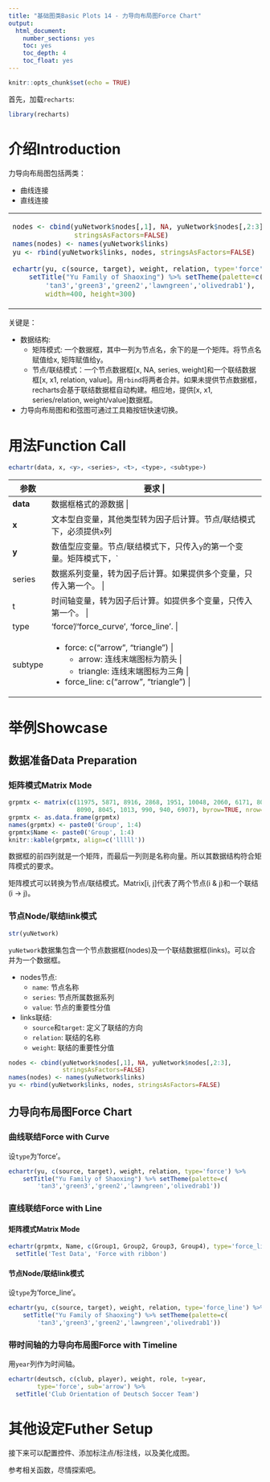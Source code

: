 ```yaml
---
title: "基础图类Basic Plots 14 - 力导向布局图Force Chart"
output: 
  html_document: 
    number_sections: yes
    toc: yes
    toc_depth: 4
    toc_float: yes
---
```


```r
knitr::opts_chunk$set(echo = TRUE)
```

首先，加载`recharts`:
```r
library(recharts)
```

# 介绍Introduction

力导向布局图包括两类：

- 曲线连接
- 直线连接

<table id='intro'>
<tr><td>
```r
nodes <- cbind(yuNetwork$nodes[,1], NA, yuNetwork$nodes[,2:3],
               stringsAsFactors=FALSE)
names(nodes) <- names(yuNetwork$links)
yu <- rbind(yuNetwork$links, nodes, stringsAsFactors=FALSE)

echartr(yu, c(source, target), weight, relation, type='force') %>% 
    setTitle("Yu Family of Shaoxing") %>% setTheme(palette=c(
        'tan3','green3','green2','lawngreen','olivedrab1'), 
        width=400, height=300)
```
</td>
<td>
```r
echartr(yu, c(source, target), weight, relation, type='force_line') %>% 
    setTitle("Yu Family of Shaoxing") %>% setTheme(palette=c(
        'tan3','green3','green2','lawngreen','olivedrab1'), 
        width=400, height=300)
```
</td></tr>
</table>

关键是：

- 数据结构:
  - 矩阵模式: 一个数据框，其中一列为节点名，余下的是一个矩阵。将节点名赋值给x, 矩阵赋值给y。
  - 节点/联结模式：一个节点数据框[x, NA, series, weight]和一个联结数据框[x, x1, relation, value]。用`rbind`将两者合并。如果未提供节点数据框，recharts会基于联结数据框自动构建。相应地，提供[x, x1, series/relation, weight/value]数据框。
- 力导向布局图和和弦图可通过工具箱按钮快速切换。

# 用法Function Call

```r
echartr(data, x, <y>, <series>, <t>, <type>, <subtype>)
```

+--------+--------------------------------------------------------------------+
| 参数   |  要求                        |
+========+====================================================================+
|**data**| 数据框格式的源数据                          |
+--------+--------------------------------------------------------------------+
| **x**  | 文本型自变量，其他类型转为因子后计算。节点/联结模式下，必须提供`x`列。矩阵模式下，只传入`x`的第一个变量。 |
+--------+--------------------------------------------------------------------+
| **y**  | 数值型应变量。节点/联结模式下，只传入`y`的第一个变量。矩阵模式下，`y`的所有列都被传入。 |
+--------+--------------------------------------------------------------------+
| series | 数据系列变量，转为因子后计算。如果提供多个变量，只传入第一个。 |
+--------+--------------------------------------------------------------------+
|  t     | 时间轴变量，转为因子后计算。如提供多个变量，只传入第一个。 |
+--------+--------------------------------------------------------------------+
| type   | 'force'/'force_curve', 'force_line'. |
+--------+--------------------------------------------------------------------+
| subtype| - force: c("arrow", "triangle") | 
|        |     + arrow: 连线末端图标为箭头 |
|        |     + triangle: 连线末端图标为三角 |
|        | - force_line: c("arrow", "triangle") | 
+--------+--------------------------------------------------------------------+

# 举例Showcase

## 数据准备Data Preparation


### 矩阵模式Matrix Mode

```r
grpmtx <- matrix(c(11975, 5871, 8916, 2868, 1951, 10048, 2060, 6171, 8010, 16145,
                   8090, 8045, 1013, 990, 940, 6907), byrow=TRUE, nrow=4)
grpmtx <- as.data.frame(grpmtx)
names(grpmtx) <- paste0('Group', 1:4)
grpmtx$Name <- paste0('Group', 1:4)
knitr::kable(grpmtx, align=c('lllll'))
```

数据框的前四列就是一个矩阵，而最后一列则是名称向量。所以其数据结构符合矩阵模式的要求。

矩阵模式可以转换为节点/联结模式。Matrix[i, j]代表了两个节点(i & j)和一个联结(i -> j)。

### 节点Node/联结link模式

```r
str(yuNetwork)
```

`yuNetwork`数据集包含一个节点数据框(nodes)及一个联结数据框(links)。可以合并为一个数据框。

- nodes节点: 
    - `name`: 节点名称
    - `series`: 节点所属数据系列
    - `value`: 节点的重要性分值
- links联结: 
    - `source`和`target`: 定义了联结的方向
    - `relation`: 联结的名称
    - `weight`: 联结的重要性分值

```r
nodes <- cbind(yuNetwork$nodes[,1], NA, yuNetwork$nodes[,2:3],
               stringsAsFactors=FALSE)
names(nodes) <- names(yuNetwork$links)
yu <- rbind(yuNetwork$links, nodes, stringsAsFactors=FALSE)
```


## 力导向布局图Force Chart

### 曲线联结Force with Curve

设`type`为'force'。

```r
echartr(yu, c(source, target), weight, relation, type='force') %>% 
    setTitle("Yu Family of Shaoxing") %>% setTheme(palette=c(
        'tan3','green3','green2','lawngreen','olivedrab1'))
```

### 直线联结Force with Line

#### 矩阵模式Matrix Mode

```r
echartr(grpmtx, Name, c(Group1, Group2, Group3, Group4), type='force_line') %>% 
  setTitle('Test Data', 'Force with ribbon')
```

#### 节点Node/联结link模式

设`type`为'force_line'。

```r
echartr(yu, c(source, target), weight, relation, type='force_line') %>% 
    setTitle("Yu Family of Shaoxing") %>% setTheme(palette=c(
        'tan3','green3','green2','lawngreen','olivedrab1'))
```


### 带时间轴的力导向布局图Force with Timeline

用`year`列作为时间轴。

```r
echartr(deutsch, c(club, player), weight, role, t=year,
        type='force', sub='arrow') %>% 
  setTitle('Club Orientation of Deutsch Soccer Team')
```

# 其他设定Futher Setup

接下来可以配置控件、添加标注点/标注线，以及美化成图。

参考相关函数，尽情探索吧。

